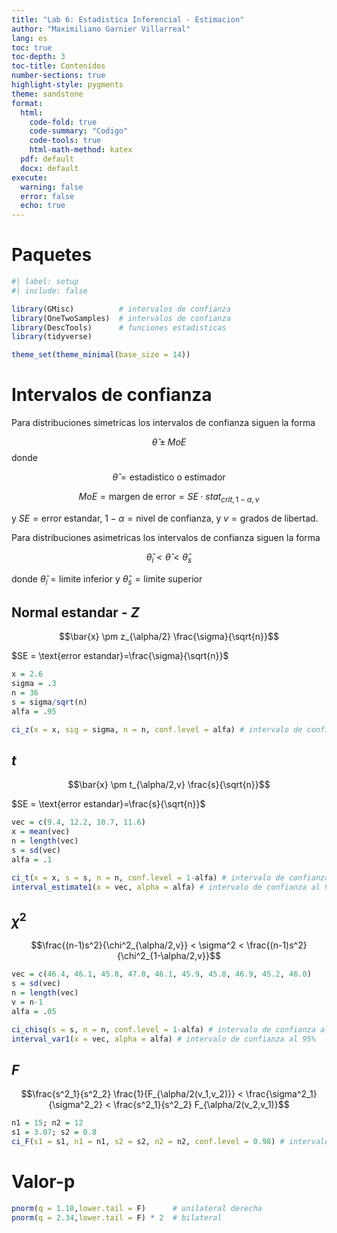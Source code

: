 ```yaml
---
title: "Lab 6: Estadistica Inferencial - Estimacion"
author: "Maximiliano Garnier Villarreal"
lang: es
toc: true
toc-depth: 3
toc-title: Contenidos
number-sections: true
highlight-style: pygments
theme: sandstone
format:
  html:
    code-fold: true
    code-summary: "Codigo"
    code-tools: true
    html-math-method: katex
  pdf: default
  docx: default
execute:
  warning: false
  error: false
  echo: true
---
```


# Paquetes

```r
#| label: setup
#| include: false

library(GMisc)          # intervalos de confianza
library(OneTwoSamples)  # intervalos de confianza
library(DescTools)      # funciones estadisticas
library(tidyverse)

theme_set(theme_minimal(base_size = 14))
```

# Intervalos de confianza

Para distribuciones simetricas los intervalos de confianza siguen la forma

$$\hat{\theta} \pm MoE$$ donde

$$\hat{\theta} = \text{estadistico o estimador}$$

$$MoE = \text{margen de error} =  SE \cdot stat_{crit,1-\alpha,v}$$

y $SE = \text{error estandar}$, $1-\alpha = \text{nivel de confianza}$, y $v = \text{grados de libertad}$.

Para distribuciones asimetricas los intervalos de confianza siguen la forma

$$\hat{\theta}_i < \hat{\theta} < \hat{\theta}_s$$

donde $\hat{\theta}_i = \text{limite inferior}$ y $\hat{\theta}_s = \text{limite superior}$

## Normal estandar - $Z$

$$\bar{x} \pm z_{\alpha/2} \frac{\sigma}{\sqrt{n}}$$

$SE = \text{error estandar}=\frac{\sigma}{\sqrt{n}}$

```r
x = 2.6
sigma = .3
n = 36
s = sigma/sqrt(n)
alfa = .95

ci_z(x = x, sig = sigma, n = n, conf.level = alfa) # intervalo de confianza al 95%
```

## $t$

$$\bar{x} \pm t_{\alpha/2,v} \frac{s}{\sqrt{n}}$$

$SE = \text{error estandar}=\frac{s}{\sqrt{n}}$

```r
vec = c(9.4, 12.2, 10.7, 11.6)
x = mean(vec)
n = length(vec)
s = sd(vec)
alfa = .1

ci_t(x = x, s = s, n = n, conf.level = 1-alfa) # intervalo de confianza al 90%
interval_estimate1(x = vec, alpha = alfa) # intervalo de confianza al 90%
```

## $\chi^2$

$$\frac{(n-1)s^2}{\chi^2_{\alpha/2,v}} < \sigma^2 < \frac{(n-1)s^2}{\chi^2_{1-\alpha/2,v}}$$

```r
vec = c(46.4, 46.1, 45.8, 47.0, 46.1, 45.9, 45.8, 46.9, 45.2, 46.0)
s = sd(vec)
n = length(vec)
v = n-1
alfa = .05

ci_chisq(s = s, n = n, conf.level = 1-alfa) # intervalo de confianza al 95%
interval_var1(x = vec, alpha = alfa) # intervalo de confianza al 95%
```

## $F$

$$\frac{s^2_1}{s^2_2} \frac{1}{F_{\alpha/2(v_1,v_2)}} < \frac{\sigma^2_1}{\sigma^2_2} < \frac{s^2_1}{s^2_2} F_{\alpha/2(v_2,v_1)}$$

```r
n1 = 15; n2 = 12
s1 = 3.07; s2 = 0.8
ci_F(s1 = s1, n1 = n1, s2 = s2, n2 = n2, conf.level = 0.98) # intervalo de confianza al 98%
```

# Valor-p

```r
pnorm(q = 1.18,lower.tail = F)      # unilateral derecha
pnorm(q = 2.34,lower.tail = F) * 2  # bilateral
```
